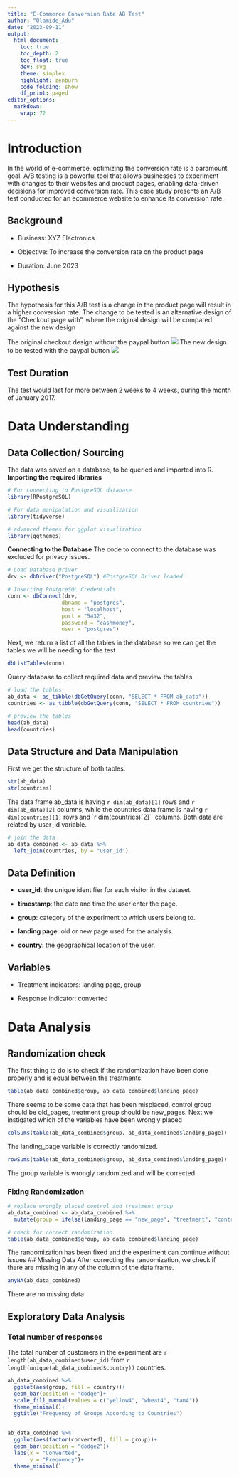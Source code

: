 ```yaml
---
title: "E-Commerce Conversion Rate AB Test"
author: "Olamide_Adu"
date: "2023-09-11"
output:
  html_document:
    toc: true
    toc_depth: 2
    toc_float: true
    dev: svg
    theme: simplex
    highlight: zenburn
    code_folding: show
    df_print: paged
editor_options: 
  markdown: 
    wrap: 72
---
```


# Introduction
In the world of e-commerce, optimizing the conversion rate is a paramount goal. A/B testing is a powerful tool that allows businesses to experiment with changes to their websites and product pages, enabling data-driven decisions for improved conversion rate. This case study presents an A/B test conducted for an ecommerce website to enhance its conversion rate.

## Background
- Business: XYZ Electronics

- Objective: To increase the conversion rate on the product page

- Duration: June 2023

## Hypothesis
The hypothesis for this A/B test is a change in the product page will result in a higher conversion rate. The change to be tested is an alternative design of the "Checkout page with", where the original design will be compared against the new design

The original checkout design without the paypal button
![](Original.png)
The new design to be tested with the paypal button
![](Variation.png)

## Test Duration
The test would last for more between 2 weeks to 4 weeks, during the month of January 2017.

# Data Understanding

## Data Collection/ Sourcing
The data was saved on a database, to be queried and imported into R.
**Importing the required libraries**
```r
# For connecting to PostgreSQL database
library(RPostgreSQL)

# For data manipulation and visualization
library(tidyverse)

# advanced themes for ggplot visualization
library(ggthemes)
```

**Connecting to the Database**
The code to connect to the database was excluded for privacy issues.
```r
# Load Database Driver
drv <- dbDriver("PostgreSQL") #PostgreSQL Driver loaded

# Inserting PostgreSQL Credentials
conn <- dbConnect(drv,
                 dbname = "postgres",
                 host = "localhost",
                 port = "5432",
                 password = "cashmoney",
                 user = "postgres")
```

Next, we return a list of all the tables in the database so we can get the tables we will be needing for the test
```r
dbListTables(conn)
```

Query database to collect required data and preview the tables
```r
# load the tables
ab_data <- as_tibble(dbGetQuery(conn, "SELECT * FROM ab_data"))
countries <- as_tibble(dbGetQuery(conn, "SELECT * FROM countries"))

# preview the tables
head(ab_data)
head(countries)
```

## Data Structure and Data Manipulation
First we get the structure of both tables.
```r
str(ab_data)
str(countries)
```
The data frame ab_data is having `r dim(ab_data)[1]` rows and `r dim(ab_data)[2]` columns, while the countries data frame is having `r dim(countries)[1]` rows and `r dim(countries)[2]`` columns. Both data are related by user_id variable.


```r
# join the data
ab_data_combined <- ab_data %>%
  left_join(countries, by = "user_id")
```

## Data Definition
- **user_id**: the unique identifier for each visitor in the dataset.

- **timestamp**: the date and time the user enter the page.

- **group**: category of the experiment to which users belong to.

- **landing page**: old or new page used for the analysis.

- **country**: the geographical location of the user.

## Variables
- Treatment indicators: landing page, group

- Response indicator: converted

# Data Analysis
## Randomization check
The first thing to do is to check if the randomization have been done properly and is equal between the treatments.
```r
table(ab_data_combined$group, ab_data_combined$landing_page)
```

There seems to be some data that has been misplaced, control group should be old_pages, treatment group should be new_pages.
Next we instigated which of the variables have been wrongly placed
```r
colSums(table(ab_data_combined$group, ab_data_combined$landing_page))
```
The landing_page variable is correctly randomized.
```r
rowSums(table(ab_data_combined$group, ab_data_combined$landing_page))
```
The group variable is wrongly randomized and will be corrected.

### Fixing Randomization
```r
# replace wrongly placed control and treatment group
ab_data_combined <- ab_data_combined %>%
  mutate(group = ifelse(landing_page == "new_page", "treatment", "control"))

# check for correct randomization
table(ab_data_combined$group, ab_data_combined$landing_page)
```

The randomization has been fixed and the experiment can continue without issues
## Missing Data
After correcting the randomization, we check if there are missing in any of the column of the data frame.
```r
anyNA(ab_data_combined)
```
There are no missing data

## Exploratory Data Analysis
### Total number of responses
The total number of customers in the experiment are `r length(ab_data_combined$user_id)` from `r length(unique(ab_data_combined$country))` countries.

```r
ab_data_combined %>%
  ggplot(aes(group, fill = country))+
  geom_bar(position = "dodge")+
  scale_fill_manual(values = c("yellow4", "wheat4", "tan4"))
  theme_minimal()+
  ggtitle("Frequency of Groups According to Countries")
  
```

```r
ab_data_combined %>%
  ggplot(aes(factor(converted), fill = group))+
  geom_bar(position = "dodge2")+
  labs(x = "Converted",
       y = "Frequency")+
  theme_minimal()
```


